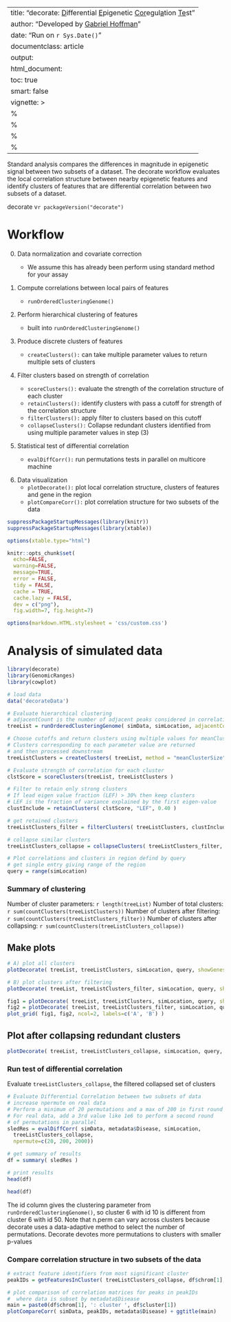 
---
title: "decorate: <u>D</u>ifferential <u>E</u>pigenetic <u>Cor</u>egul<u>a</u>tion <u>Te</u>st"
author: "Developed by [Gabriel Hoffman](http://gabrielhoffman.github.io/)"
date: "Run on `r Sys.Date()`"
documentclass: article
output: 
  html_document:
  toc: true
  smart: false
vignette: >
  %\VignetteIndexEntry{decorate: Differential Epigenetic Coregulation Test}
  %\VignetteEngine{knitr::rmarkdown}
  %\VignetteEncoding{UTF-8}
  %\usepackage[utf8]{inputenc}
---

<!--- 
# run analysis
cd /Users/gabrielhoffman/workspace/repos/decorate/vignettes
# cd /hpc/users/hoffmg01/work/pinnacle/vignettes
# cd ~/work//decorate/
rmarkdown::render("decorate_example.Rmd", output_dir='./', intermediates_dir='./'); system("cat decorate_example.html | grep -v 'Found more than one class' | grep -v 'PythonEmbedInR' > decorate_example2.html")
--->

Standard analysis compares the differences in magnitude in epigenetic signal between two subsets of a dataset.  The decorate workflow evaluates the local correlation structure between nearby epigenetic features and identify clusters of features that are differential correlation between two subsets of a dataset.

decorate v`r packageVersion("decorate")`

# Workflow
\item 0) Data normalization and covariate correction

    + We assume this has already been perform using standard method for your assay

\item 1) Compute correlations between local pairs of features

    + `runOrderedClusteringGenome()`

\item 2) Perform hierarchical clustering of features

    + built into `runOrderedClusteringGenome()`

\item 3) Produce discrete clusters of features

    + `createClusters():` can take multiple parameter values to return multiple sets of clusters

\item 4) Filter clusters based on strength of correlation

    + `scoreClusters():` evaluate the strength of the correlation structure of each cluster
    + `retainClusters():` identify clusters with pass a cutoff for strength of the correlation structure
    + `filterClusters():` apply filter to clusters based on this cutoff
    + `collapseClusters():` Collapse redundant clusters identified from using multiple parameter values in step (3)

\item 5) Statistical test of differential correlation 

    + `evalDiffCorr():` run permutations tests in parallel on multicore machine

\item 6) Data visualization
    + `plotDecorate():` plot local correlation structure, clusters of features and gene in the region
    + `plotCompareCorr():` plot correlation structure for two subsets of the data


```r
suppressPackageStartupMessages(library(knitr))
suppressPackageStartupMessages(library(xtable))

options(xtable.type="html")

knitr::opts_chunk$set(
  echo=FALSE,
  warning=FALSE,
  message=TRUE,
  error = FALSE,
  tidy = FALSE,
  cache = TRUE,
  cache.lazy = FALSE,
  dev = c("png"), 
  fig.width=7, fig.height=7)

options(markdown.HTML.stylesheet = 'css/custom.css')
```

# Analysis of simulated data
```r
library(decorate)
library(GenomicRanges)
library(cowplot)     

# load data
data('decorateData')

# Evaluate hierarchical clustering
# adjacentCount is the number of adjacent peaks considered in correlation
treeList = runOrderedClusteringGenome( simData, simLocation, adjacentCount=500 )

# Choose cutoffs and return clusters using multiple values for meanClusterSize 
# Clusters corresponding to each parameter value are returned 
# and then processed downstream
treeListClusters = createClusters( treeList, method = "meanClusterSize", meanClusterSize=c(10, 30, 40, 50) )

# Evaluate strength of correlation for each cluster
clstScore = scoreClusters(treeList, treeListClusters )

# Filter to retain only strong clusters
# If lead eigen value fraction (LEF) > 30% then keep clusters
# LEF is the fraction of variance explained by the first eigen-value
clustInclude = retainClusters( clstScore, "LEF", 0.40 )

# get retained clusters
treeListClusters_filter = filterClusters( treeListClusters, clustInclude)

# collapse similar clusters
treeListClusters_collapse = collapseClusters( treeListClusters_filter, simLocation)

# Plot correlations and clusters in region defind by query
# get single entry giving range of the region
query = range(simLocation)  
```

### Summary of clustering
Number of cluster parameters: `r length(treeList)`
Number of total clusters: `r sum(countClusters(treeListClusters))`
Number of clusters after filtering: `r sum(countClusters(treeListClusters_filter))`
Number of clusters after collapsing: `r sum(countClusters(treeListClusters_collapse))`


## Make plots
```r
# A) plot all clusters
plotDecorate( treeList, treeListClusters, simLocation, query, showGenes=FALSE )

# B) plot clusters after filtering
plotDecorate( treeList, treeListClusters_filter, simLocation, query, showGenes=FALSE )
```

```r
fig1 = plotDecorate( treeList, treeListClusters, simLocation, query, showTree=FALSE, showGenes=TRUE )
fig2 = plotDecorate( treeList, treeListClusters_filter, simLocation, query, showTree=FALSE, showGenes=TRUE )
plot_grid( fig1, fig2, ncol=2, labels=c('A', 'B') )
```

## Plot after collapsing redundant clusters
```r
plotDecorate( treeList, treeListClusters_collapse, simLocation, query, showGenes=TRUE, showTree=FALSE )
```


### Run test of differential correlation
Evaluate `treeListClusters_collapse`, the filtered collapsed set of clusters
```r
# Evaluate Differential Correlation between two subsets of data
# increase npermute on real data
# Perform a minimum of 20 permutations and a max of 200 in first round
# For real data, add a 3rd value like 1e6 to perform a second round 
# of permutations in parallel
sledRes = evalDiffCorr( simData, metadata$Disease, simLocation, 
  treeListClusters_collapse, 
  npermute=c(20, 200, 2000))

# get summary of results
df = summary( sledRes )

# print results
head(df)
```
```r
head(df)    
```
The id column gives the clustering parameter from `runOrderedClusteringGenome()`, so cluster 6 with id 10 is different from cluster 6 with id 50.
Note that n.perm can vary across clusters because decorate uses a data-adaptive method to select the number of permutations.  Decorate devotes more permutations to clusters with smaller p-values 

### Compare correlation structure in two subsets of the data
```r
# extract feature identifiers from most significant cluster
peakIDs = getFeaturesInCluster( treeListClusters_collapse, df$chrom[1], df$cluster[1], df$id[1])

# plot comparison of correlation matrices for peaks in peakIDs
#  where data is subset by metadata$Disease
main = paste0(df$chrom[1], ': cluster ', df$cluster[1])
plotCompareCorr( simData, peakIDs, metadata$Disease) + ggtitle(main)
```







